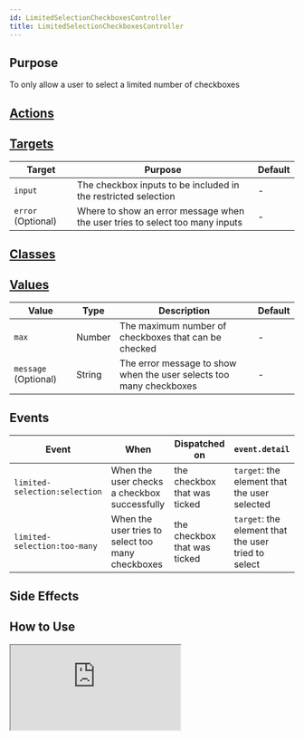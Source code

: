 ```yaml
---
id: LimitedSelectionCheckboxesController
title: LimitedSelectionCheckboxesController
---
```




## Purpose

To only allow a user to select a limited number of checkboxes


## [Actions](https://stimulus.hotwire.dev/reference/actions)
<NoActions/>

## [Targets](https://stimulus.hotwire.dev/reference/targets)

| Target | Purpose | Default |
| --- | --- | --- |
| `input` | The checkbox inputs to be included in the restricted selection | - |
| `error` (Optional) | Where to show an error message when the user tries to select too many inputs | - |

## [Classes](https://stimulus.hotwire.dev/reference/classes)
<NoClasses/>

## [Values](https://stimulus.hotwire.dev/reference/values)

| Value | Type | Description | Default |
| --- | --- | --- | --- |
| `max` | Number | The maximum number of checkboxes that can be checked | - |
| `message` (Optional) | String | The error message to show when the user selects too many checkboxes | - |

## Events

| Event | When | Dispatched on | `event.detail` |
| --- | --- | --- | --- |
| `limited-selection:selection` | When the user checks a checkbox successfully | the checkbox that was ticked | `target`: the element that the user selected |
| `limited-selection:too-many` | When the user tries to select too many checkboxes | the checkbox that was ticked | `target`: the element that the user tried to select |

## Side Effects
<NoSideEffects/>


## How to Use


<iframe
  src="https:///stimulus-library.netlify.appcontrollers/limited_selection_checkboxes_controller.html"
  style={{width: "100%", height: "500px", border: "0", borderRadius: "4px", overflow: "hidden"}}
  sandbox="allow-forms allow-modals allow-popups allow-presentation allow-same-origin allow-scripts"
/>
